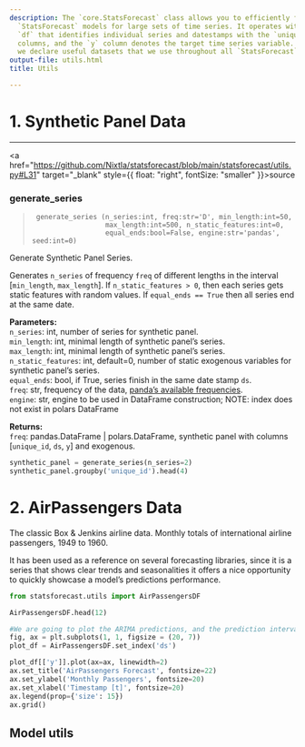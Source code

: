 ```yaml
---
description: The `core.StatsForecast` class allows you to efficiently fit multiple
  `StatsForecast` models for large sets of time series. It operates with pandas DataFrame
  `df` that identifies individual series and datestamps with the `unique_id` and `ds`
  columns, and the `y` column denotes the target time series variable. To assist development,
  we declare useful datasets that we use throughout all `StatsForecast`'s unit tests.
output-file: utils.html
title: Utils

---
```


# 1. Synthetic Panel Data

------------------------------------------------------------------------

<a
href="https://github.com/Nixtla/statsforecast/blob/main/statsforecast/utils.py#L31"
target="_blank" style={{ float: "right", fontSize: "smaller" }}>source</a>

### generate_series

> ``` text
>  generate_series (n_series:int, freq:str='D', min_length:int=50,
>                   max_length:int=500, n_static_features:int=0,
>                   equal_ends:bool=False, engine:str='pandas', seed:int=0)
> ```

Generate Synthetic Panel Series.

Generates `n_series` of frequency `freq` of different lengths in the
interval \[`min_length`, `max_length`\]. If `n_static_features > 0`,
then each series gets static features with random values. If
`equal_ends == True` then all series end at the same date.

**Parameters:**<br/> `n_series`: int, number of series for synthetic
panel.<br/> `min_length`: int, minimal length of synthetic panel’s
series.<br/> `max_length`: int, minimal length of synthetic panel’s
series.<br/> `n_static_features`: int, default=0, number of static
exogenous variables for synthetic panel’s series.<br/> `equal_ends`:
bool, if True, series finish in the same date stamp `ds`.<br/> `freq`:
str, frequency of the data, [panda’s available
frequencies](https://pandas.pydata.org/pandas-docs/stable/user_guide/timeseries.html#offset-aliases).<br/>
`engine`: str, engine to be used in DataFrame construction; NOTE: index
does not exist in polars DataFrame

**Returns:**<br/> `freq`: pandas.DataFrame \| polars.DataFrame, synthetic
panel with columns \[`unique_id`, `ds`, `y`\] and exogenous.

```python
synthetic_panel = generate_series(n_series=2)
synthetic_panel.groupby('unique_id').head(4)
```

# 2. AirPassengers Data

The classic Box & Jenkins airline data. Monthly totals of international
airline passengers, 1949 to 1960.

It has been used as a reference on several forecasting libraries, since
it is a series that shows clear trends and seasonalities it offers a
nice opportunity to quickly showcase a model’s predictions performance.

```python
from statsforecast.utils import AirPassengersDF
```


```python
AirPassengersDF.head(12)
```


```python
#We are going to plot the ARIMA predictions, and the prediction intervals.
fig, ax = plt.subplots(1, 1, figsize = (20, 7))
plot_df = AirPassengersDF.set_index('ds')

plot_df[['y']].plot(ax=ax, linewidth=2)
ax.set_title('AirPassengers Forecast', fontsize=22)
ax.set_ylabel('Monthly Passengers', fontsize=20)
ax.set_xlabel('Timestamp [t]', fontsize=20)
ax.legend(prop={'size': 15})
ax.grid()
```

## Model utils

